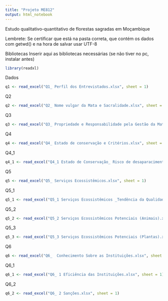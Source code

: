 ```yaml
---
title: "Projeto ME812"
output: html_notebook
---
```


Estudo qualitativo-quantitativo de florestas sagradas em Moçambique

Lembrete: Se certificar que está na pasta correta, que contém os dados com getwd() e na hora de salvar usar UTF-8

Bibliotecas
Inserir aqui as bibliotecas necessárias (se não tiver no pc, instalar antes)
```r
library(readxl)
```


Dados

```r

q1 <- read_excel("Q1_ Perfil dos Entrevistados.xlsx", sheet = 1)

```

Q2
```r

q2 <- read_excel("Q2_ Nome vulgar da Mata e Sacralidade.xlsx", sheet = 1)

```

Q3
```r

q3 <- read_excel("Q3_ Propriedade e Responsabilidade pela Gestão da Mata.xlsx", sheet = 1)

```

Q4
```r

q4 <- read_excel("Q4_ Estado de conservação e Critérios.xlsx", sheet = 1)

```

Q4_1
```r

q4_1 <- read_excel("Q4_1 Estado de Conservação_ Risco de desaparacimento.xlsx", sheet = 1)

```

Q5
```r

q5 <- read_excel("Q5_ Serviços Ecossistêmicos.xlsx", sheet = 1)

```

Q5_1
```r

q5_1 <- read_excel("Q5_1 Serviços Ecossistêmicos _Tendência da Qualidade.xlsx", sheet = 1)

```

Q5_2
```r

q5_2 <- read_excel("Q5_2 Serviços Ecossistêmicos Potenciais (Animais).xlsx", sheet = 1)

```

Q5_3
```r

q5_3 <- read_excel("Q5_3 Serviços Ecossistêmicos Potenciais (Plantas).xlsx", sheet = 1)

```

Q6
```r

q6 <- read_excel("Q6_  Conhecimento Sobre as Instituições.xlsx", sheet = 1)

```

Q6_1
```r

q6_1 <- read_excel("Q6_ 1 Eficiência das Instituições.xlsx", sheet = 1)

```

Q6_2
```r

q6_2 <- read_excel("Q6_ 2 Sanções.xlsx", sheet = 1)

```

